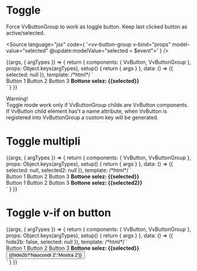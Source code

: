 

<Meta title="Components/ButtonGroup/Toggle" component={VvButtonGroup} />

# Toggle

Force VvButtonGroup to work as toggle button. Keep last clicked button as active/selected.

<Source
	language="jsx"
	code={
		'<vv-button-group v-bind="props" model-value="selected" @update:modelValue="selected = $event"></vv-button-group>'
	}
/>

<Canvas>
	<Story name="toggle" args={{ modelValue: null }}>
		{(args, { argTypes }) => {
			return {
				components: { VvButton, VvButtonGroup },
				props: Object.keys(argTypes),
				setup() {
					return {
						args
					}
				},
				data: () => ({ selected: null }),
				template:
					/*html*/
					`
					<div class="flex flex-row justify-between">
                        <vv-button-group toggle compact v-bind="args" @update:modelValue="selected = $event">
                            <vv-button name="1a">Button 1</vv-button>
                            <vv-button name="2b">Button 2</vv-button>
                            <vv-button name="3c">Button 3</vv-button>
                        </vv-button-group>
						<strong v-if="selected">Bottone selez: {{selected}}</strong> 
					</div>
                    `
			}
		}}
	</Story>
</Canvas>

Warning!<br/>
Toggle mode work only if VvButtonGroup childs are VvButton components.
If VvButton child element has't a name attribute, when VvButton is registered into VvButtonGroup a custom key will be generated.

# Toggle multipli

<Canvas>
	<Story name="toggle istanze multiple" args={{ modelValue: null }}>
		{(args, { argTypes }) => {
			return {
				components: { VvButton, VvButtonGroup },
				props: Object.keys(argTypes),
				setup() {
					return {
						args
					}
				},
				data: () => ({ selected: null, selected2: null }),
				template:
					/*html*/
					`
                        <div class="flex flex-row justify-between">
							<vv-button-group toggle compact v-bind="args" @update:modelValue="selected = $event">
								<vv-button name="1a">Button 1</vv-button>
								<vv-button name="2b">Button 2</vv-button>
								<vv-button name="3c">Button 3</vv-button>
							</vv-button-group>
							<strong v-if="selected">Bottone selez: {{selected}}</strong> 
						</div>
						<div class="flex flex-row justify-between mt-22">
							<vv-button-group toggle compact v-bind="args" @update:modelValue="selected2 = $event">
								<vv-button name="1a">Button 1</vv-button>
								<vv-button name="2b">Button 2</vv-button>
								<vv-button name="3c">Button 3</vv-button>
							</vv-button-group>
							<strong v-if="selected2">Bottone selez: {{selected2}}</strong> 
						</div>
                    `
			}
		}}
	</Story>
</Canvas>

# Toggle v-if on button

<Canvas>
	<Story name="v-if on button" args={{ modelValue: null }}>
		{(args, { argTypes }) => {
			return {
				components: { VvButton, VvButtonGroup },
				props: Object.keys(argTypes),
				setup() {
					return {
						args
					}
				},
				data: () => ({ hide2b: false, selected: null }),
				template:
					/*html*/
					`
					<div class="flex flex-col">
						<div class="flex flex-row justify-between">
							<vv-button-group toggle compact v-bind="args" @update:modelValue="selected = $event">
								<vv-button name="1">Button 1</vv-button>
								<vv-button name="2" v-if="hide2b">Button 2</vv-button>
								<vv-button name="3">Button 3</vv-button>
							</vv-button-group>
							<strong v-if="selected">Bottone selez: {{selected}}</strong> 
						</div>
						<button class="vv-button vv-button--secondary mt-22" @click="hide2b = !hide2b"> 
							<label> {{hide2b?'Nascondi 2':'Mostra 2'}}</label>
						</button>
					</div>
                    `
			}
		}}
	</Story>
</Canvas>
